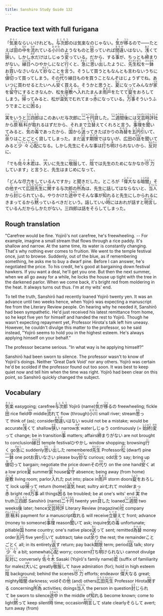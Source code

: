 ```yaml
---
title: Sanshiro Study Guide 132
---
```


## Practice text with full furigana

<p>
「<ruby><rb>気楽</rb><rt>きらく</rt></ruby>ならいいけれども。<ruby><rb>与次郎</rb><rt>よじろう</rt></ruby>のは気楽なのじゃない。<ruby><rb>気</rb><rt>き</rt></ruby>が<ruby><rb>移</rb><rt>うつ</rt></ruby>るので――たとえば<ruby><rb>田</rb><rt>た</rt></ruby>の<ruby><rb>中</rb><rt>なか</rt></ruby>を<ruby><rb>流</rb><rt>なが</rt></ruby>れている<ruby><rb>小川</rb><rt>おがわ</rt></ruby>のようなものと<ruby><rb>思</rb><rt>おも</rt></ruby>っていれば<ruby><rb>間違</rb><rt>まちが</rt></ruby>いはない。<ruby><rb>浅</rb><rt>あさ</rt></ruby>くて<ruby><rb>狭</rb><rt>せま</rt></ruby>い。しかし<ruby><rb>水</rb><rt>みず</rt></ruby>だけはしじゅう<ruby><rb>変</rb><rt>かわ</rt></ruby>っている。だから、する<ruby><rb>事</rb><rt>こと</rt></ruby>が、ちっとも<ruby><rb>締</rb><rt>し</rt></ruby>まりがない。<ruby><rb>縁日</rb><rt>えんにち</rt></ruby>へひやかしになど<ruby><rb>行</rb><rt>い</rt></ruby>くと、<ruby><rb>急</rb><rt>きゅう</rt></ruby>に<ruby><rb>思</rb><rt>おも</rt></ruby>い<ruby><rb>出</rb><rt>だ</rt></ruby>したように、<ruby><rb>先生</rb><rt>せんせい</rt></ruby><ruby><rb>松</rb><rt>まつ</rt></ruby>を<ruby><rb>一鉢</rb><rt>ひとはち</rt></ruby>お<ruby><rb>買</rb><rt>か</rt></ruby>いなさいなんて<ruby><rb>妙</rb><rt>みょう</rt></ruby>なことを<ruby><rb>言</rb><rt>い</rt></ruby>う。そうして買うともなんとも言わないうちに<ruby><rb>値切</rb><rt>ねぎ</rt></ruby>って買ってしまう。その<ruby><rb>代</rb><rt>かわ</rt></ruby>り縁日ものを買うことなんぞはじょうずでね。あいつに買わせるとたいへん<ruby><rb>安</rb><rt>やす</rt></ruby>く買える。そうかと思うと、<ruby><rb>夏</rb><rt>なつ</rt></ruby>になってみんなが<ruby><rb>家</rb><rt>うち</rt></ruby>を<ruby><rb>留守</rb><rt>るす</rt></ruby>にするときなんか、松を<ruby><rb>座敷</rb><rt>ざしき</rt></ruby>へ<ruby><rb>入</rb><rt>い</rt></ruby>れたまんま<ruby><rb>雨戸</rb><rt>あまど</rt></ruby>をたてて<ruby><rb>錠</rb><rt>じょう</rt></ruby>をおろしてしまう。<ruby><rb>帰</rb><rt>かえ</rt></ruby>ってみると、松が<ruby><rb>温気</rb><rt>うんき</rt></ruby>でむれてまっ<ruby><rb>赤</rb><rt>か</rt></ruby>になっている。<ruby><rb>万事</rb><rt>ばんじ</rt></ruby>そういうふうでまことに<ruby><rb>困</rb><rt>こま</rt></ruby>る」
</p>

<p>
<ruby><rb>実</rb><rt>じつ</rt></ruby>をいうと<ruby><rb>三四郎</rb><rt>さんしろう</rt></ruby>はこのあいだ与次郎に<ruby><rb>二十</rb><rt>にじゅう</rt></ruby><ruby><rb>円</rb><rt>えん</rt></ruby><ruby><rb>貸</rb><rt>か</rt></ruby>した。<ruby><rb>二週間</rb><rt>にしゅうかん</rt></ruby><ruby><rb>後</rb><rt>ご</rt></ruby>には<ruby><rb>文芸時評</rb><rt>ぶんげいじひょう</rt></ruby><ruby><rb>社</rb><rt>しゃ</rt></ruby>から<ruby><rb>原稿料</rb><rt>げんこうりょう</rt></ruby>が<ruby><rb>取</rb><rt>と</rt></ruby>れるはずだから、それまで<ruby><rb>立替</rb><rt>たてか</rt></ruby>えてくれろと言う。<ruby><rb>事理</rb><rt>わけ</rt></ruby>を<ruby><rb>聞</rb><rt>き</rt></ruby>いてみると、<ruby><rb>気</rb><rt>き</rt></ruby>の<ruby><rb>毒</rb><rt>どく</rt></ruby>であったから、<ruby><rb>国</rb><rt>くに</rt></ruby>から<ruby><rb>送</rb><rt>おく</rt></ruby>ってきたばかりの<ruby><rb>為替</rb><rt>かわせ</rt></ruby>を<ruby><rb>五円</rb><rt>ごえん</rt></ruby><ruby><rb>引</rb><rt>ひ</rt></ruby>いて、<ruby><rb>余</rb><rt>あま</rt></ruby>りはことごとく貸してしまった。まだ<ruby><rb>返</rb><rt>かえ</rt></ruby>す<ruby><rb>期限</rb><rt>きげん</rt></ruby>ではないが、広田の<ruby><rb>話</rb><rt>はなし</rt></ruby>を聞いてみると<ruby><rb>少々</rb><rt>しょうしょう</rt></ruby><ruby><rb>心配</rb><rt>しんぱい</rt></ruby>になる。しかし先生にそんな事は<ruby><rb>打</rb><rt>う</rt></ruby>ち<ruby><rb>明</rb><rt>あ</rt></ruby>けられないから、<ruby><rb>反対</rb><rt>はんたい</rt></ruby>に、
</p>

<p>
「でも<ruby><rb>佐々木</rb><rt>ささき</rt></ruby><ruby><rb>君</rb><rt>くん</rt></ruby>は、<ruby><rb>大</rb><rt>おお</rt></ruby>いに先生に<ruby><rb>敬服</rb><rt>けいふく</rt></ruby>して、<ruby><rb>陰</rb><rt>かげ</rt></ruby>では先生のためになかなか<ruby><rb>尽力</rb><rt>じんりょく</rt></ruby>しています」と言うと、先生はまじめになって、
</p>

<p>
「どんな尽力をしているんですか」と聞きだした。ところが「<ruby><rb>偉大</rb><rt>いだい</rt></ruby>なる<ruby><rb>暗闇</rb><rt>くらやみ</rt></ruby>」その<ruby><rb>他</rb><rt>た</rt></ruby>すべて<ruby><rb>広田</rb><rt>ひろた</rt></ruby><ruby><rb>先生</rb><rt>せんせい</rt></ruby>に<ruby><rb>関</rb><rt>かん</rt></ruby>する与次郎の<ruby><rb>所為</rb><rt>しょい</rt></ruby>は、先生に話してはならないと、<ruby><rb>当人</rb><rt>とうにん</rt></ruby>から<ruby><rb>封</rb><rt>ふう</rt></ruby>じられている。やりかけた<ruby><rb>途中</rb><rt>とちゅう</rt></ruby>でそんな事が<ruby><rb>知</rb><rt>し</rt></ruby>れると先生にしかられるにきまってるから<ruby><rb>黙</rb><rt>だま</rt></ruby>っているべきだという。話していい<ruby><rb>時</rb><rt>とき</rt></ruby>にはおれが話すと<ruby><rb>明言</rb><rt>めいげん</rt></ruby>しているんだからしかたがない。三四郎は話をそらしてしまった。
</p>


## Rough translation

"Carefree would be fine. Yojirō's not carefree, he's freewheeling. -- For example, imagine a small stream that flows through a rice paddy. It's shallow and narrow. At the same time, its water is constantly changing. That's why nothing ever comes to fruition. We went to the temple festival once, just to browse. Suddenly, out of the blue, as if remembering something, he asks me to buy a dwarf pine. Before I can answer, he's negotiated the price. To his credit, he's good at bargaining down festival hawkers. If you want a deal, he'll get you one. But then the next summer, when we all go away for a while, he locks the house up tight with the tree in the darkened parlor. When we come back, it's bright red from moldering in the heat. It always turns out thus. I'm at my wits' end.

To tell the truth, Sanshirō had recently loaned Yojirō twenty yen. It was an advance until two weeks hence, when Yojirō was expecting a manuscript fee from the Literary Review people. On hearing why he needed it, Sanshirō had been sympathetic. He'd just received his latest remittance from home, so he kept five yen for himself and handed the rest to Yojirō. Though he wasn't expecting repayment yet, Professor Hirota's talk left him uneasy. However, he couldn't divulge this matter to the professor, so he said instead, "Yojirō seems to hold you in the highest esteem. He's always applying himself on your behalf." 

The professor became serious. "In what way is he applying himself?"

Sanshirō had been sworn to silence. The professor wasn't to know of Yojirō's doings. Neither 'Great Dark Void' nor any others. Yojirō was certain he'd be scolded if the professor found out too soon. It was best to keep quiet now and tell him when the time was right. Yojirō had been clear on this point, so Sanshirō quickly changed the subject.  


## Vocabulary

<p>
<span class="vocabstudy"><ruby><rb>気楽</rb><rt>きらく</rt></ruby>&nbsp;easygoing; carefree</span><span class="vocabstudy"><ruby><rb>与次郎</rb><rt>よじろう</rt></ruby>&nbsp;Yojirō (name)</span><span class="vocabstudy"><ruby><rb>気</rb><rt>き</rt></ruby>が<ruby><rb>移</rb><rt>うつ</rt></ruby>るの&nbsp;freewheeling; fickle</span><span class="vocabstudy"><ruby><rb>田</rb><rt>た</rt></ruby>&nbsp;rice field</span><span class="vocabstudy"><ruby><rb>中</rb><rt>なか</rt></ruby>&nbsp;middle</span><span class="vocabstudy"><ruby><rb>流</rb><rt>なが</rt></ruby>れて&nbsp;flow (through)</span><span class="vocabstudy"><ruby><rb>小川</rb><rt>おがわ</rt></ruby>&nbsp;small river; stream</span><span class="vocabstudy"><ruby><rb>思</rb><rt>おも</rt></ruby>って&nbsp;think of (as); consider</span><span class="vocabstudy"><ruby><rb>間違</rb><rt>まちが</rt></ruby>いはない&nbsp;would not be a mistake; would be accurate</span><span class="vocabstudy"><ruby><rb>浅</rb><rt>あさ</rt></ruby>くて&nbsp;shallow</span><span class="vocabstudy"><ruby><rb>狭</rb><rt>せま</rt></ruby>い&nbsp;narrow</span><span class="vocabstudy"><ruby><rb>水</rb><rt>みず</rt></ruby>&nbsp;water</span><span class="vocabstudy">しじゅう&nbsp;continuously (= <ruby><rb>始終</rb><rt>しじゅう</rt></ruby>)</span><span class="vocabstudy"><ruby><rb>変</rb><rt>かわ</rt></ruby>って&nbsp;change; be in transition</span><span class="vocabstudy"><ruby><rb>事</rb><rt>こと</rt></ruby>&nbsp;matters; affairs</span><span class="vocabstudy"><ruby><rb>締</rb><rt>し</rt></ruby>まりがない&nbsp;are not brought to conclusion</span><span class="vocabstudy"><ruby><rb>縁日</rb><rt>えんにち</rt></ruby>&nbsp;temple festival</span><span class="vocabstudy">ひやかし&nbsp;window shopping; browsing</span><span class="vocabstudy"><ruby><rb>行</rb><rt>い</rt></ruby>く&nbsp;go</span><span class="vocabstudy"><ruby><rb>急</rb><rt>きゅう</rt></ruby>に&nbsp;suddenly</span><span class="vocabstudy"><ruby><rb>思</rb><rt>おも</rt></ruby>い<ruby><rb>出</rb><rt>だ</rt></ruby>した&nbsp;remembered</span><span class="vocabstudy"><ruby><rb>先生</rb><rt>せんせい</rt></ruby>&nbsp;Professor</span><span class="vocabstudy"><ruby><rb>松</rb><rt>まつ</rt></ruby>&nbsp;(dwarf) pine</span><span class="vocabstudy"><ruby><rb>一鉢</rb><rt>ひとはち</rt></ruby>&nbsp;one pot</span><span class="vocabstudy">お<ruby><rb>買</rb><rt>か</rt></ruby>いなさい&nbsp;please buy</span><span class="vocabstudy"><ruby><rb>妙</rb><rt>みょう</rt></ruby>な&nbsp;curious; odd</span><span class="vocabstudy"><ruby><rb>言</rb><rt>い</rt></ruby>う&nbsp;say; bring up</span><span class="vocabstudy"><ruby><rb>値切</rb><rt>ねぎ</rt></ruby>って&nbsp;bargain; negotiate the price down</span><span class="vocabstudy">その<ruby><rb>代</rb><rt>かわ</rt></ruby>り&nbsp;on the one hand</span><span class="vocabstudy"><ruby><rb>安</rb><rt>やす</rt></ruby>く&nbsp;at a low price</span><span class="vocabstudy"><ruby><rb>夏</rb><rt>なつ</rt></ruby>&nbsp;summer</span><span class="vocabstudy"><ruby><rb>家</rb><rt>うち</rt></ruby>&nbsp;house</span><span class="vocabstudy"><ruby><rb>留守</rb><rt>るす</rt></ruby>&nbsp;absence; being away (from home)</span><span class="vocabstudy"><ruby><rb>座敷</rb><rt>ざしき</rt></ruby>&nbsp;living room; parlor</span><span class="vocabstudy"><ruby><rb>入</rb><rt>い</rt></ruby>れた&nbsp;put into; place in</span><span class="vocabstudy"><ruby><rb>雨戸</rb><rt>あまど</rt></ruby>&nbsp;storm doors</span><span class="vocabstudy"><ruby><rb>錠</rb><rt>じょう</rt></ruby>をおろして&nbsp;lock up</span><span class="vocabstudy"><ruby><rb>帰</rb><rt>かえ</rt></ruby>って&nbsp;return (home)</span><span class="vocabstudy"><ruby><rb>温気</rb><rt>うんき</rt></ruby>&nbsp;heat; sultry air</span><span class="vocabstudy">むれて&nbsp;molder</span><span class="vocabstudy">まっ<ruby><rb>赤</rb><rt>か</rt></ruby>&nbsp;bright red</span><span class="vocabstudy"><ruby><rb>万事</rb><rt>ばんじ</rt></ruby>&nbsp;all things</span><span class="vocabstudy"><ruby><rb>困</rb><rt>こま</rt></ruby>る&nbsp;be troubled; be at one's wits' end</span>
<span class="vocabstudy"><ruby><rb>実</rb><rt>じつ</rt></ruby>&nbsp;the truth</span><span class="vocabstudy"><ruby><rb>三四郎</rb><rt>さんしろう</rt></ruby>&nbsp;Sanshirō (name)</span><span class="vocabstudy"><ruby><rb>二十</rb><rt>にじゅう</rt></ruby><ruby><rb>円</rb><rt>えん</rt></ruby>&nbsp;twenty yen</span><span class="vocabstudy"><ruby><rb>貸</rb><rt>か</rt></ruby>した&nbsp;loaned</span><span class="vocabstudy"><ruby><rb>二週間</rb><rt>にしゅうかん</rt></ruby>&nbsp;two weeks</span><span class="vocabstudy"><ruby><rb>後</rb><rt>ご</rt></ruby>&nbsp;later; hence</span><span class="vocabstudy"><ruby><rb>文芸時評</rb><rt>ぶんげいじひょう</rt></ruby>&nbsp;Literary Review (magazine)</span><span class="vocabstudy"><ruby><rb>社</rb><rt>しゃ</rt></ruby>&nbsp;company</span><span class="vocabstudy"><ruby><rb>原稿料</rb><rt>げんこうりょう</rt></ruby>&nbsp;payment for a manuscript</span><span class="vocabstudy"><ruby><rb>取</rb><rt>と</rt></ruby>れる&nbsp;will receive</span><span class="vocabstudy"><ruby><rb>立替</rb><rt>たてか</rt></ruby>えて&nbsp;front; advance (money to someone)</span><span class="vocabstudy"><ruby><rb>事理</rb><rt>わけ</rt></ruby>&nbsp;reason</span><span class="vocabstudy"><ruby><rb>聞</rb><rt>き</rt></ruby>いて&nbsp;ask; inquire</span><span class="vocabstudy"><ruby><rb>気</rb><rt>き</rt></ruby>の<ruby><rb>毒</rb><rt>どく</rt></ruby>&nbsp;unfortunate; pitiable</span><span class="vocabstudy"><ruby><rb>国</rb><rt>くに</rt></ruby>&nbsp;home country; one's native place</span><span class="vocabstudy"><ruby><rb>送</rb><rt>おく</rt></ruby>って&nbsp;sent; remitted</span><span class="vocabstudy"><ruby><rb>為替</rb><rt>かわせ</rt></ruby>&nbsp;money order</span><span class="vocabstudy"><ruby><rb>五円</rb><rt>ごえん</rt></ruby>&nbsp;five yen</span><span class="vocabstudy"><ruby><rb>引</rb><rt>ひ</rt></ruby>いて&nbsp;subtract; take out</span><span class="vocabstudy"><ruby><rb>余</rb><rt>あま</rt></ruby>り&nbsp;the rest; the remainder</span><span class="vocabstudy">ことごとく&nbsp;all; in its entirety</span><span class="vocabstudy"><ruby><rb>返</rb><rt>かえ</rt></ruby>す&nbsp;return; pay back</span><span class="vocabstudy"><ruby><rb>期限</rb><rt>きげん</rt></ruby>&nbsp;term; period</span><span class="vocabstudy"><ruby><rb>話</rb><rt>はなし</rt></ruby>&nbsp;talk; story</span><span class="vocabstudy"><ruby><rb>少々</rb><rt>しょうしょう</rt></ruby>&nbsp;a bit; somewhat</span><span class="vocabstudy"><ruby><rb>心配</rb><rt>しんぱい</rt></ruby>&nbsp;worry; concern</span><span class="vocabstudy"><ruby><rb>打</rb><rt>う</rt></ruby>ち<ruby><rb>明</rb><rt>あ</rt></ruby>けられない&nbsp;cannot divulge</span><span class="vocabstudy"><ruby><rb>反対</rb><rt>はんたい</rt></ruby>に&nbsp;conversely</span>
<span class="vocabstudy"><ruby><rb>佐々木</rb><rt>ささき</rt></ruby>&nbsp;Sasaki (Yojirō's family name)</span><span class="vocabstudy"><ruby><rb>君</rb><rt>くん</rt></ruby>&nbsp;(suffix of familiarity for males)</span><span class="vocabstudy"><ruby><rb>大</rb><rt>おお</rt></ruby>いに&nbsp;greatly</span><span class="vocabstudy"><ruby><rb>敬服</rb><rt>けいふく</rt></ruby>して&nbsp;have admiration (for); hold in high esteem</span><span class="vocabstudy"><ruby><rb>陰</rb><rt>かげ</rt></ruby>&nbsp;background; behind the scenes</span><span class="vocabstudy"><ruby><rb>尽力</rb><rt>じんりょく</rt></ruby>&nbsp;efforts; endeavor</span>
<span class="vocabstudy"><ruby><rb>偉大</rb><rt>いだい</rt></ruby>なる&nbsp;great; mighty</span><span class="vocabstudy"><ruby><rb>暗闇</rb><rt>くらやみ</rt></ruby>&nbsp;darkness; void</span><span class="vocabstudy">その<ruby><rb>他</rb><rt>た</rt></ruby>&nbsp;(and) others</span><span class="vocabstudy"><ruby><rb>広田</rb><rt>ひろた</rt></ruby><ruby><rb>先生</rb><rt>せんせい</rt></ruby>&nbsp;Professor Hirota</span><span class="vocabstudy"><ruby><rb>関</rb><rt>かん</rt></ruby>する&nbsp;concerning</span><span class="vocabstudy"><ruby><rb>所為</rb><rt>しょい</rt></ruby>&nbsp;activities; doings</span><span class="vocabstudy"><ruby><rb>当人</rb><rt>とうにん</rt></ruby>&nbsp;the person in question</span><span class="vocabstudy"><ruby><rb>封</rb><rt>ふう</rt></ruby>じられて&nbsp;be sworn to silence</span><span class="vocabstudy"><ruby><rb>途中</rb><rt>とちゅう</rt></ruby>&nbsp;in the middle of</span><span class="vocabstudy"><ruby><rb>知</rb><rt>し</rt></ruby>れる&nbsp;become known; come to light</span><span class="vocabstudy"><ruby><rb>黙</rb><rt>だま</rt></ruby>って&nbsp;keep silent</span><span class="vocabstudy"><ruby><rb>時</rb><rt>とき</rt></ruby>&nbsp;time; occasion</span><span class="vocabstudy"><ruby><rb>明言</rb><rt>めいげん</rt></ruby>して&nbsp;state clearly</span><span class="vocabstudy">そらして&nbsp;avert; turn away (from)</span>
</p>
